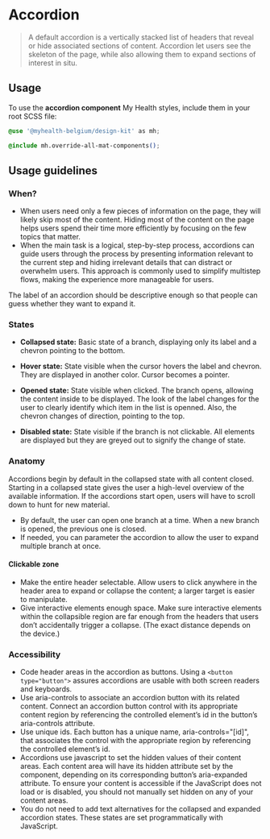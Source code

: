 
<Meta title="Components/Accordion" />

# Accordion

> A default accordion is a vertically stacked list of headers that reveal or hide associated sections of content.
> Accordion let users see the skeleton of the page, while also allowing them to expand sections of interest in situ.

## Usage

To use the **accordion component** My Health styles, include them in your root SCSS file:

```css
@use '@myhealth-belgium/design-kit' as mh;

@include mh.override-all-mat-components();
```

## Usage guidelines

### When?
 * When users need only a few pieces of information on the page, they will likely skip most of the content. Hiding most of the content on the page helps users spend their time more efficiently by focusing on the few topics that matter.
 * When the main task is a logical, step-by-step process, accordions can guide users through the process by presenting information relevant to the current step and hiding irrelevant details that can distract or overwhelm users. This approach is commonly used to simplify multistep flows, making the experience more manageable for users.

The label of an accordion should be descriptive enough so that people can guess whether they want to expand it.

### States
* <b>Collapsed state:</b>
 Basic state of a branch, displaying only its label and a chevron pointing to the bottom.

* <b>Hover state:</b>
State visible when the cursor hovers the label and chevron. They are displayed in another color. Cursor becomes a pointer.

* <b>Opened state:</b>
State visible when clicked. The branch opens, allowing the content inside to be displayed. The look of the label changes for the user to clearly identify which item in the list is openned. Also, the chevron changes of direction, pointing to the top.

* <b>Disabled state:</b>
State visible if the branch is not clickable. All elements are displayed but they are greyed out to signify the change of state.

### Anatomy
Accordions begin by default in the collapsed state with all content closed. Starting in a collapsed state gives the user a high-level overview of the available information.  If the accordions start open, users will have to scroll down to hunt for new material.
* By default, the user can open one branch at a time. When a new branch is opened, the previous one is closed.
* If needed, you can parameter the accordion to allow the user to expand multiple branch at once.

#### Clickable zone
* Make the entire header selectable. Allow users to click anywhere in the header area to expand or collapse the content; a larger target is easier to manipulate.
* Give interactive elements enough space. Make sure interactive elements within the collapsible region are far enough from the headers that users don’t accidentally trigger a collapse. (The exact distance depends on the device.)

### Accessibility
* Code header areas in the accordion as buttons. Using a `<button type="button">` assures accordions are usable with both screen readers and keyboards.
* Use aria-controls to associate an accordion button with its related content. Connect an accordion button control with its appropriate content region by referencing the controlled element’s id in the button’s aria-controls attribute.
* Use unique ids. Each button has a unique name, aria-controls="[id]", that associates the control with the appropriate region by referencing the controlled element’s id.
* Accordions use javascript to set the hidden values of their content areas. Each content area will have its hidden attribute set by the component, depending on its corresponding button’s aria-expanded attribute. To ensure your content is accessible if the JavaScript does not load or is disabled, you should not manually set hidden on any of your content areas.
* You do not need to add text alternatives for the collapsed and expanded accordion states. These states are set programmatically with JavaScript.


